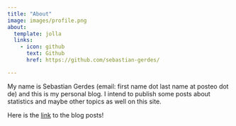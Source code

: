 ```yaml
---
title: "About"
image: images/profile.png
about:
  template: jolla
  links:
    - icon: github
      text: Github
      href: https://github.com/sebastian-gerdes/

---
```


My name is Sebastian Gerdes (email: first name dot last name at posteo dot de) and this is my personal blog. I intend to publish some posts about statistics and maybe other topics as well on this site. 
 
Here is the [link](posts.qmd) to the blog posts!